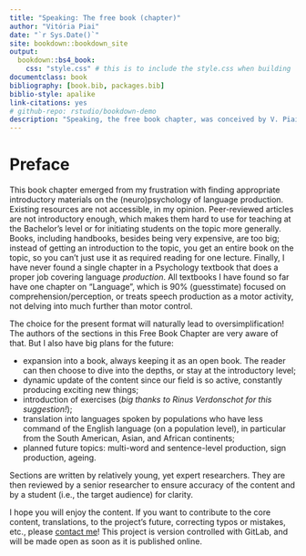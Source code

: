 --- 
title: "Speaking: The free book (chapter)"
author: "Vitória Piai"
date: "`r Sys.Date()`"
site: bookdown::bookdown_site
output: 
  bookdown::bs4_book:
    css: "style.css" # this is to include the style.css when building
documentclass: book
bibliography: [book.bib, packages.bib]
biblio-style: apalike
link-citations: yes
# github-repo: rstudio/bookdown-demo
description: "Speaking, the free book chapter, was conceived by V. Piai"
---

# Preface {-}

This book chapter emerged from my frustration with finding appropriate introductory materials on the (neuro)psychology of language production. Existing resources are not accessible, in my opinion. Peer-reviewed articles are not introductory enough, which makes them hard to use for teaching at the Bachelor's level or for initiating students on the topic more generally. Books, including handbooks, besides being very expensive, are too big; instead of getting an introduction to the topic, you get an entire book on the topic, so you can't just use it as required reading for one lecture. Finally, I have never found a single chapter in a Psychology textbook that does a proper job covering language _production_. All textbooks I have found so far have one chapter on "Language", which is 90\% (guesstimate) focused on comprehension/perception, or treats speech production as a motor activity, not delving into much further than motor control.

The choice for the present format will naturally lead to oversimplification! The authors of the sections in this Free Book Chapter are very aware of that. But I also have big plans for the future:  

- expansion into a book, always keeping it as an open book. The reader can then choose to dive into the depths, or stay at the introductory level;  
* dynamic update of the content since our field is so active, constantly producing exciting new things;  
* introduction of exercises (_big thanks to Rinus Verdonschot for this suggestion!_);  
* translation into languages spoken by populations who have less command of the English language (on a population level), in particular from the South American, Asian, and African continents;  
* planned future topics: multi-word and sentence-level production, sign production, ageing.

Sections are written by relatively young, yet expert researchers. They are then reviewed by a senior researcher to ensure accuracy of the content and by a student (i.e., the target audience) for clarity.

I hope you will enjoy the content. If you want to contribute to the core content, translations, to the project's future, correcting typos or mistakes, etc., please [contact me](mailto:vitoria.piai@donders.ru.nl)! This project is version controlled with GitLab, and will be made open as soon as it is published online.
